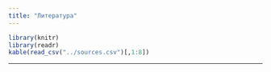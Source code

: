 ```yaml
---
title: "Литература"
---
```


```r
library(knitr)
library(readr)
kable(read_csv("../sources.csv")[,1:8])
```

------------------------------------------------------------------------
